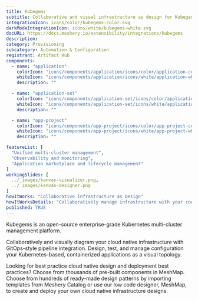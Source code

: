 ```yaml
---
title: Kubegems
subtitle: Collaborative and visual infrastructure as design for Kubegems
integrationIcon: icons/color/kubegems-color.svg
darkModeIntegrationIcon: icons/white/kubegems-white.svg
docURL: https://docs.meshery.io/extensibility/integrations/kubegems
description: 
category: Provisioning
subcategory: Automation & Configuration
registrant: Artifact Hub
components:
  - name: "application"
    colorIcon: "icons/components/application/icons/color/application-color.svg"
    whiteIcon: "icons/components/application/icons/white/application-white.svg"
    description: ""

  - name: "application-set"
    colorIcon: "icons/components/application-set/icons/color/application-set-color.svg"
    whiteIcon: "icons/components/application-set/icons/white/application-set-white.svg"
    description: ""

  - name: "app-project"
    colorIcon: "icons/components/app-project/icons/color/app-project-color.svg"
    whiteIcon: "icons/components/app-project/icons/white/app-project-white.svg"
    description: ""

featureList: [
  "Unified multi-cluster management",
  "Observability and monitoring",
  "Application marketplace and lifecycle management"
]
workingSlides: [
  ../_images/kanvas-visualizer.png,
  ../_images/kanvas-designer.png
]
howItWorks: "Collaborative Infrastructure as Design"
howItWorksDetails: "Collaboratively manage infrastructure with your coworkers synchronously sharing the same designs."
published: TRUE
---
```

<p>
Kubegems is an open-source enterprise-grade Kubernetes multi-cluster management platform.
</p>
<p>
    Collaboratively and visually diagram your cloud native infrastructure with GitOps-style pipeline integration. Design, test, and manage configuration your Kubernetes-based, containerized applications as a visual topology.
</p>
<p>
    Looking for best practice cloud native design and deployment best practices? Choose from thousands of pre-built components in MeshMap. Choose from hundreds of ready-made design patterns by importing templates from Meshery Catalog or use our low code designer, MeshMap, to create and deploy your own cloud native infrastructure designs.
</p>
